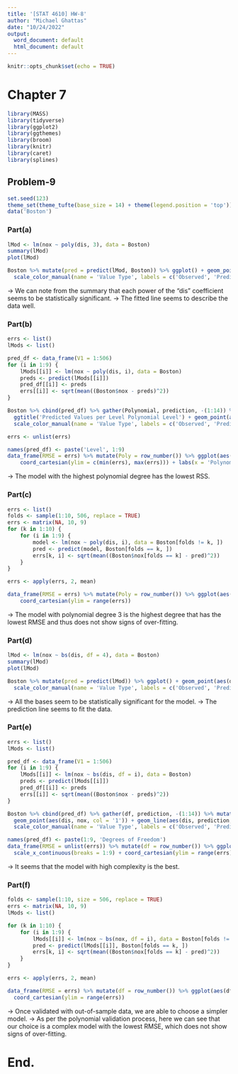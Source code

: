 ```yaml
---
title: '[STAT 4610] HW-8'
author: "Michael Ghattas"
date: "10/24/2022"
output:
  word_document: default
  html_document: default
---
```


```r
knitr::opts_chunk$set(echo = TRUE)
```

# Chapter 7

```r
library(MASS)
library(tidyverse)
library(ggplot2)
library(ggthemes)
library(broom)
library(knitr)
library(caret)
library(splines)
```


## Problem-9

```r
set.seed(123)
theme_set(theme_tufte(base_size = 14) + theme(legend.position = 'top'))
data('Boston')
```


### Part(a)

```r
lMod <- lm(nox ~ poly(dis, 3), data = Boston)
summary(lMod)
plot(lMod)

Boston %>% mutate(pred = predict(lMod, Boston)) %>% ggplot() + geom_point(aes(dis, nox, col = '1')) + geom_line(aes(dis, pred, col = '2'), size = 1.5) + 
  scale_color_manual(name = 'Value Type', labels = c('Observed', 'Predicted'), values = c('blue', 'red'))
```
-> We can note from the summary that each power of the "dis" coefficient seems to be statistically significant.
-> The fitted line seems to describe the data well.


### Part(b)

```r
errs <- list()
lMods <- list()

pred_df <- data_frame(V1 = 1:506)
for (i in 1:9) {
    lMods[[i]] <- lm(nox ~ poly(dis, i), data = Boston)
    preds <- predict(lMods[[i]])
    pred_df[[i]] <- preds
    errs[[i]] <- sqrt(mean((Boston$nox - preds)^2))
}

Boston %>% cbind(pred_df) %>% gather(Polynomial, prediction, -(1:14)) %>% mutate(Polynomial = factor(Polynomial, levels = unique(as.character(Polynomial)))) %>% ggplot() + 
  ggtitle('Predicted Values per Level Polynomial Level') + geom_point(aes(dis, nox, col = '1')) +  geom_line(aes(dis, prediction, col = '2'), size = 1.5) + 
  scale_color_manual(name = 'Value Type', labels = c('Observed', 'Predicted'), values = c('blue', 'red')) + facet_wrap(~ Polynomial, nrow = 3)

errs <- unlist(errs)

names(pred_df) <- paste('Level', 1:9)
data_frame(RMSE = errs) %>% mutate(Poly = row_number()) %>% ggplot(aes(Poly, RMSE, fill = Poly == which.min(errs))) + geom_col() +  guides(fill = FALSE) + scale_x_continuous(breaks = 1:9) +
    coord_cartesian(ylim = c(min(errs), max(errs))) + labs(x = 'Polynomial Degree')
```
-> The model with the highest polynomial degree has the lowest RSS.


### Part(c)

```r
errs <- list()
folds <- sample(1:10, 506, replace = TRUE)
errs <- matrix(NA, 10, 9)
for (k in 1:10) {
    for (i in 1:9) {
        model <- lm(nox ~ poly(dis, i), data = Boston[folds != k, ])
        pred <- predict(model, Boston[folds == k, ])
        errs[k, i] <- sqrt(mean((Boston$nox[folds == k] - pred)^2))
    }
}

errs <- apply(errs, 2, mean)

data_frame(RMSE = errs) %>% mutate(Poly = row_number()) %>% ggplot(aes(Poly, RMSE, fill = Poly == which.min(errs))) + geom_col() + theme_tufte() + guides(fill = FALSE) + scale_x_continuous(breaks = 1:9) +
    coord_cartesian(ylim = range(errs))
```
-> The model with polynomial degree 3 is the highest degree that has the lowest RMSE and thus does not show signs of over-fitting.


### Part(d)

```r
lMod <- lm(nox ~ bs(dis, df = 4), data = Boston)
summary(lMod)
plot(lMod)

Boston %>% mutate(pred = predict(lMod)) %>% ggplot() + geom_point(aes(dis, nox, col = '1')) + geom_line(aes(dis, pred, col = '2'), size = 1.5) + 
  scale_color_manual(name = 'Value Type', labels = c('Observed', 'Predicted'), values = c('blue', 'red')) + theme_tufte(base_size = 13)
```
-> All the bases seem to be statistically significant for the model.
-> The prediction line seems to fit the data.


### Part(e)

```r
errs <- list()
lMods <- list()

pred_df <- data_frame(V1 = 1:506)
for (i in 1:9) {
    lMods[[i]] <- lm(nox ~ bs(dis, df = i), data = Boston)
    preds <- predict(lMods[[i]])
    pred_df[[i]] <- preds
    errs[[i]] <- sqrt(mean((Boston$nox - preds)^2))
}

Boston %>% cbind(pred_df) %>% gather(df, prediction, -(1:14)) %>% mutate(df = factor(df, levels = unique(as.character(df)))) %>% ggplot() + ggtitle('Predicted Values per Level Polynomial Level') + 
  geom_point(aes(dis, nox, col = '1')) + geom_line(aes(dis, prediction, col = '2'), size = 1.5) + 
  scale_color_manual(name = 'Value Type', labels = c('Observed', 'Predicted'), values = c('blue', 'red')) + facet_wrap(~ df, nrow = 3)

names(pred_df) <- paste(1:9, 'Degrees of Freedom')
data_frame(RMSE = unlist(errs)) %>% mutate(df = row_number()) %>% ggplot(aes(df, RMSE, fill = df == which.min(errs))) + geom_col() + guides(fill = FALSE) + theme_tufte() + 
  scale_x_continuous(breaks = 1:9) + coord_cartesian(ylim = range(errs))
```
-> It seems that the model with high complexity is the best.


### Part(f)

```r
folds <- sample(1:10, size = 506, replace = TRUE)
errs <- matrix(NA, 10, 9)
lMods <- list()

for (k in 1:10) {
    for (i in 1:9) {
        lMods[[i]] <- lm(nox ~ bs(nox, df = i), data = Boston[folds != k, ])
        pred <- predict(lMods[[i]], Boston[folds == k, ])
        errs[k, i] <- sqrt(mean((Boston$nox[folds == k] - pred)^2))
    }
}

errs <- apply(errs, 2, mean)

data_frame(RMSE = errs) %>% mutate(df = row_number()) %>% ggplot(aes(df, RMSE, fill = df == which.min(errs))) + geom_col() + theme_tufte() + guides(fill = FALSE) + scale_x_continuous(breaks = 1:9) + 
  coord_cartesian(ylim = range(errs))
```
-> Once validated with out-of-sample data, we are able to choose a simpler model.
-> As per the polynomial validation process, here we can see that our choice is a complex model with the lowest RMSE, which does not show signs of over-fitting.


# End.